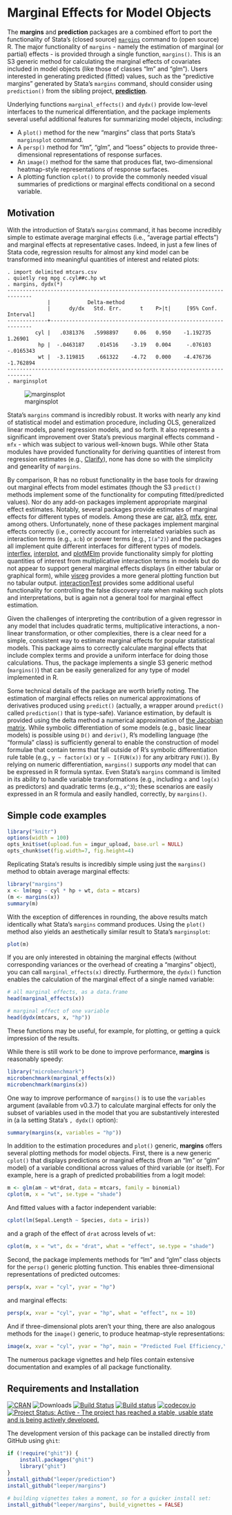 # Marginal Effects for Model Objects

The **margins** and **prediction** packages are a combined effort to port the functionality of Stata's (closed source) [`margins`](http://www.stata.com/help.cgi?margins) command to (open source) R. The major functionality of `margins` - namely the estimation of marginal (or partial) effects - is provided through a single function, `margins()`. This is an S3 generic method for calculating the marginal effects of covariates included in model objects (like those of classes "lm" and "glm"). Users interested in generating predicted (fitted) values, such as the "predictive margins" generated by Stata's `margins` command, should consider using `prediction()` from the sibling project, [**prediction**](https://cran.r-project.org/package=prediction).

Underlying functions `marginal_effects()` and `dydx()` provide low-level interfaces to the numerical differentiation, and the package implements several useful additional features for summarizing model objects, including:

 - A `plot()` method for the new "margins" class that ports Stata's `marginsplot` command. 
 - A `persp()` method for "lm", "glm", and "loess" objects to provide three-dimensional representations of response surfaces.
 - An `image()` method for the same that produces flat, two-dimensional heatmap-style representations of response surfaces.
 - A plotting function `cplot()` to provide the commonly needed visual summaries of predictions or marginal effects conditional on a second variable.


## Motivation

With the introduction of Stata's `margins` command, it has become incredibly simple to estimate average marginal effects (i.e., "average partial effects") and marginal effects at representative cases. Indeed, in just a few lines of Stata code, regression results for almost any kind model can be transformed into meaningful quantities of interest and related plots:

```
. import delimited mtcars.csv
. quietly reg mpg c.cyl##c.hp wt
. margins, dydx(*)
------------------------------------------------------------------------------
             |            Delta-method
             |      dy/dx   Std. Err.      t    P>|t|     [95% Conf. Interval]
-------------+----------------------------------------------------------------
         cyl |   .0381376   .5998897     0.06   0.950    -1.192735     1.26901
          hp |  -.0463187    .014516    -3.19   0.004     -.076103   -.0165343
          wt |  -3.119815    .661322    -4.72   0.000    -4.476736   -1.762894
------------------------------------------------------------------------------
. marginsplot
```

![marginsplot](http://i.imgur.com/VhoaFGp.png)

Stata's `margins` command is incredibly robust. It works with nearly any kind of statistical model and estimation procedure, including OLS, generalized linear models, panel regression models, and so forth. It also represents a significant improvement over Stata's previous marginal effects command - `mfx` - which was subject to various well-known bugs. While other Stata modules have provided functionality for deriving quantities of interest from regression estimates (e.g., [Clarify](http://gking.harvard.edu/clarify)), none has done so with the simplicity and genearlity of `margins`.

By comparison, R has no robust functionality in the base tools for drawing out marginal effects from model estimates (though the S3 `predict()` methods implement some of the functionality for computing fitted/predicted values). Nor do any add-on packages implement appropriate marginal effect estimates. Notably, several packages provide estimates of marginal effects for different types of models. Among these are [car](https://cran.r-project.org/package=car), [alr3](https://cran.r-project.org/package=alr3), [mfx](https://cran.r-project.org/package=mfx), [erer](https://cran.r-project.org/package=erer), among others. Unfortunately, none of these packages implement marginal effects correctly (i.e., correctly account for interrelated variables such as interaction terms (e.g., `a:b`) or power terms (e.g., `I(a^2)`) and the packages all implement quite different interfaces for different types of models. [interflex](https://cran.r-project.org/package=interflex), [interplot](https://cran.r-project.org/package=interplot), and [plotMElm](https://cran.r-project.org/package=plotMElm) provide functionality simply for plotting quantities of interest from multiplicative interaction terms in models but do not appear to support general marginal effects displays (in either tabular or graphical form), while [visreg](https://cran.r-project.org/package=visreg) provides a more general plotting function but no tabular output. [interactionTest](https://cran.r-project.org/package=interactionTest) provides some additional useful functionality for controlling the false discovery rate when making such plots and interpretations, but is again not a general tool for marginal effect estimation.

Given the challenges of interpreting the contribution of a given regressor in any model that includes quadratic terms, multiplicative interactions, a non-linear transformation, or other complexities, there is a clear need for a simple, consistent way to estimate marginal effects for popular statistical models. This package aims to correctly calculate marginal effects that include complex terms and provide a uniform interface for doing those calculations. Thus, the package implements a single S3 generic method (`margins()`) that can be easily generalized for any type of model implemented in R.

Some technical details of the package are worth briefly noting. The estimation of marginal effects relies on numerical approximations of derivatives produced using `predict()` (actually, a wrapper around `predict()` called `prediction()` that is type-safe). Variance estimation, by default is provided using the delta method a numerical approximation of [the Jacobian matrix](https://en.wikipedia.org/wiki/Jacobian_matrix_and_determinant). While symbolic differentiation of some models (e.g., basic linear models) is possible using `D()` and `deriv()`, R's modelling language (the "formula" class) is sufficiently general to enable the construction of model formulae that contain terms that fall outside of R's symbolic differentiation rule table (e.g., `y ~ factor(x)` or `y ~ I(FUN(x))` for any arbitrary `FUN()`). By relying on numeric differentiation, `margins()` supports *any* model that can be expressed in R formula syntax. Even Stata's `margins` command is limited in its ability to handle variable transformations (e.g., including `x` and `log(x)` as predictors) and quadratic terms (e.g., `x^3`); these scenarios are easily expressed in an R formula and easily handled, correctly, by `margins()`.

## Simple code examples

```r
library("knitr")
options(width = 100)
opts_knit$set(upload.fun = imgur_upload, base.url = NULL)
opts_chunk$set(fig.width=7, fig.height=4)
```

Replicating Stata's results is incredibly simple using just the `margins()` method to obtain average marginal effects:

```r
library("margins")
x <- lm(mpg ~ cyl * hp + wt, data = mtcars)
(m <- margins(x))
summary(m)
```

With the exception of differences in rounding, the above results match identically what Stata's `margins` command produces. Using the `plot()` method also yields an aesthetically similar result to Stata's `marginsplot`:

```r
plot(m)
```

If you are only interested in obtaining the marginal effects (without corresponding variances or the overhead of creating a "margins" object), you can call `marginal_effects(x)` directly. Furthermore, the `dydx()` function enables the calculation of the marginal effect of a single named variable:

```r
# all marginal effects, as a data.frame
head(marginal_effects(x))

# marginal effect of one variable
head(dydx(mtcars, x, "hp"))
```

These functions may be useful, for example, for plotting, or getting a quick impression of the results.

While there is still work to be done to improve performance, **margins** is reasonably speedy:

```r
library("microbenchmark")
microbenchmark(marginal_effects(x))
microbenchmark(margins(x))
```

One way to improve performance of `margins()` is to use the `variables` argument (available from v0.3.7) to calculate marginal effects for only the subset of variables used in the model that you are substantively interested in (a la setting Stata's `, dydx()` option):

```r
summary(margins(x, variables = "hp"))
```

In addition to the estimation procedures and `plot()` generic, **margins** offers several plotting methods for model objects. First, there is a new generic `cplot()` that displays predictions or marginal effects (from an "lm" or "glm" model) of a variable conditional across values of third variable (or itself). For example, here is a graph of predicted probabilities from a logit model:

```r
m <- glm(am ~ wt*drat, data = mtcars, family = binomial)
cplot(m, x = "wt", se.type = "shade")
```

And fitted values with a factor independent variable:

```r
cplot(lm(Sepal.Length ~ Species, data = iris))
```

and a graph of the effect of `drat` across levels of `wt`:

```r
cplot(m, x = "wt", dx = "drat", what = "effect", se.type = "shade")
```

Second, the package implements methods for "lm" and "glm" class objects for the `persp()` generic plotting function. This enables three-dimensional representations of predicted outcomes:

```r
persp(x, xvar = "cyl", yvar = "hp")
```

and marginal effects:

```r
persp(x, xvar = "cyl", yvar = "hp", what = "effect", nx = 10)
```

And if three-dimensional plots aren't your thing, there are also analogous methods for the `image()` generic, to produce heatmap-style representations:

```r
image(x, xvar = "cyl", yvar = "hp", main = "Predicted Fuel Efficiency,\nby Cylinders and Horsepower")
```


The numerous package vignettes and help files contain extensive documentation and examples of all package functionality.

## Requirements and Installation

[![CRAN](http://www.r-pkg.org/badges/version/margins)](https://cran.r-project.org/package=margins)
![Downloads](http://cranlogs.r-pkg.org/badges/margins)
[![Build Status](https://travis-ci.org/leeper/margins.svg?branch=master)](https://travis-ci.org/leeper/margins)
[![Build status](https://ci.appveyor.com/api/projects/status/t6nxndmvvcw3gw7f/branch/master?svg=true)](https://ci.appveyor.com/project/leeper/margins/branch/master)
[![codecov.io](http://codecov.io/github/leeper/margins/coverage.svg?branch=master)](http://codecov.io/github/leeper/margins?branch=master)
[![Project Status: Active - The project has reached a stable, usable state and is being actively developed.](http://www.repostatus.org/badges/latest/active.svg)](http://www.repostatus.org/#active)

The development version of this package can be installed directly from GitHub using `ghit`:

```R
if (!require("ghit")) {
    install.packages("ghit")
    library("ghit")
}
install_github("leeper/prediction")
install_github("leeper/margins")

# building vignettes takes a moment, so for a quicker install set:
install_github("leeper/margins", build_vignettes = FALSE)
```

